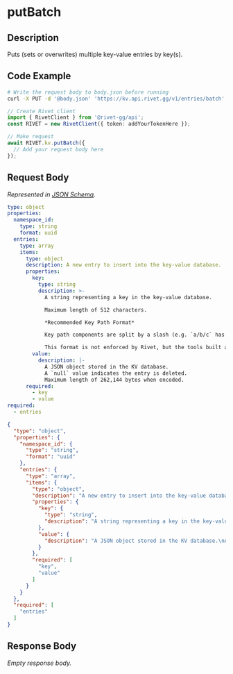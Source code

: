
# putBatch

## Description

Puts (sets or overwrites) multiple key-value entries by key(s).


## Code Example

<CodeGroup title='Request' tag='PUT' label='https://kv.api.rivet.gg/v1/entries/batch'>

```bash {{ title: 'cURL' }}
# Write the request body to body.json before running
curl -X PUT -d '@body.json' 'https://kv.api.rivet.gg/v1/entries/batch'
```

```ts
// Create Rivet client
import { RivetClient } from '@rivet-gg/api';
const RIVET = new RivetClient({ token: addYourTokenHere });

// Make request
await RIVET.kv.putBatch({
  // Add your request body here
});
```

</CodeGroup>


## Request Body

_Represented in [JSON Schema](https://json-schema.org/)._

<CodeGroup title='Request'>

```yaml
type: object
properties:
  namespace_id:
    type: string
    format: uuid
  entries:
    type: array
    items:
      type: object
      description: A new entry to insert into the key-value database.
      properties:
        key:
          type: string
          description: >-
            A string representing a key in the key-value database.

            Maximum length of 512 characters.

            *Recommended Key Path Format*

            Key path components are split by a slash (e.g. `a/b/c` has the path components `["a", "b", "c"]`). Slashes can be escaped by using a backslash (e.g. `a/b\/c/d` has the path components `["a", "b/c", "d"]`).

            This format is not enforced by Rivet, but the tools built around Rivet KV work better if this format is used.
        value:
          description: |-
            A JSON object stored in the KV database.
            A `null` value indicates the entry is deleted.
            Maximum length of 262,144 bytes when encoded.
      required:
        - key
        - value
required:
  - entries

```

```json
{
  "type": "object",
  "properties": {
    "namespace_id": {
      "type": "string",
      "format": "uuid"
    },
    "entries": {
      "type": "array",
      "items": {
        "type": "object",
        "description": "A new entry to insert into the key-value database.",
        "properties": {
          "key": {
            "type": "string",
            "description": "A string representing a key in the key-value database.\nMaximum length of 512 characters.\n*Recommended Key Path Format*\nKey path components are split by a slash (e.g. `a/b/c` has the path components `[\"a\", \"b\", \"c\"]`). Slashes can be escaped by using a backslash (e.g. `a/b\\/c/d` has the path components `[\"a\", \"b/c\", \"d\"]`).\nThis format is not enforced by Rivet, but the tools built around Rivet KV work better if this format is used."
          },
          "value": {
            "description": "A JSON object stored in the KV database.\nA `null` value indicates the entry is deleted.\nMaximum length of 262,144 bytes when encoded."
          }
        },
        "required": [
          "key",
          "value"
        ]
      }
    }
  },
  "required": [
    "entries"
  ]
}
```

</CodeGroup>


## Response Body

_Empty response body._
